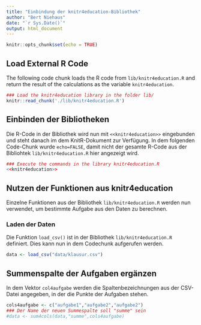 ```yaml
---
title: "Einbindung der knitr4education-Bibliothek"
author: "Bert Niehaus"
date: "`r Sys.Date()`"
output: html_document
---
```


```r
knitr::opts_chunk$set(echo = TRUE)
```

## Load External R Code 
The following code chunk loads the R code from `lib/knitr4education.R` and return the result of the calculations as the variable `knitr4education`.
```r
### Load the knitr4education library in the folder lib/
knitr::read_chunk('./lib/knitr4education.R')
```

## Einbinden der Bibliotheken
Die R-Code in der Bibliothek wird nun mit `<<knitr4education>>` eingebunden und steht danach im dem KnitR-Dokument zur Verfügung. In dem folgenden Code-Chunk wurde `echo=FALSE`, damit nicht der gesamte R-Code aus der Bibliohtek `lib/knitr4education.R` hier angezeigt wird. 
```r
### Execute the commands in the library knitr4education.R
<<knitr4education>>
```

## Nutzen der Funktionen aus knitr4education 
Einzelne Funktionen aus der Bibliothek `lib/knitr4education.R` werden nun verwendet, um bestimmte Aufgabe aus den Daten zu berechnen.

### Laden der Daten
Die Funktion `load_csv()` ist in der Bibliothek `lib/knitr4education.R` definiert. Dies kann nun in dem Codechunk aufgerufen werden.
```r
data <- load_csv("data/klausur.csv")
```

## Summenspalte der Aufgaben ergänzen
In dem Vektor `col4aufgabe` werden die Spaltenbezeichnungen aus der CSV-Datei angegeben, in der die Punkte der Aufgaben stehen.
```r
cols4aufgabe <- c("aufgabe1","aufgabe2","aufgabe2")
### Der Name der neuen Summespalte soll "summe" sein
#data <- sum4cols(data,"summe",cols4aufgabe)
```



